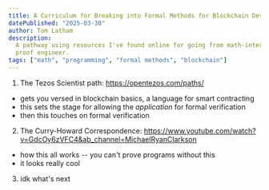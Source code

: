 ```yaml
---
title: A Curriculum for Breaking into Formal Methods for Blockchain Development
datePublished: "2025-03-30"
author: Tom Latham
description:
  A pathway using resources I've found online for going from math-interested tech professional to
  proof engineer.
tags: ["math", "programming", "formal methods", "blockchain"]
---
```


1. The Tezos Scientist path: https://opentezos.com/paths/

- gets you versed in blockchain basics, a language for smart contracting
- this sets the stage for allowing the _application_ for formal verification
- then this touches on formal verification

2. The Curry-Howard Correspondence:
   https://www.youtube.com/watch?v=GdcOy6zVFC4&ab_channel=MichaelRyanClarkson

- how this all works -- you can't prove programs without this
- it looks really cool

3. idk what's next
